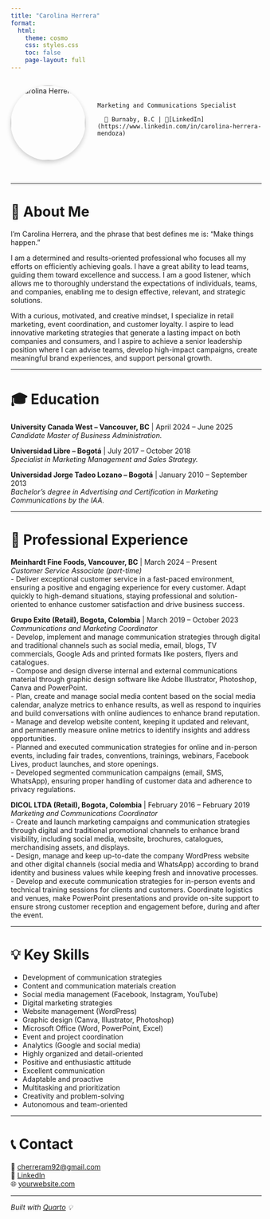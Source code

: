 ```yaml
---
title: "Carolina Herrera"
format:
  html:
    theme: cosmo
    css: styles.css
    toc: false
    page-layout: full
---
```


<!-- ===== Hero/Header with Headshot ===== -->
<div style="display: flex; align-items: center; gap: 1.5rem; margin-bottom: 2rem;">
  <img src="headshot.jpg" alt="Carolina Herrera" style="border-radius: 50%; width: 150px; height: 150px; object-fit: cover; box-shadow: 0 4px 10px rgba(0,0,0,0.2);" />
  

    Marketing and Communications Specialist
   
      📍 Burnaby, B.C | 💼[LinkedIn](https://www.linkedin.com/in/carolina-herrera-mendoza)
      



</div>

---


# 👋 About Me

I'm Carolina Herrera, and the phrase that best defines me is: "Make things happen."

I am a determined and results-oriented professional who focuses all my efforts on efficiently achieving goals. I have a great ability to lead teams, guiding them toward excellence and success. I am a good listener, which allows me to thoroughly understand the expectations of individuals, teams, and companies, enabling me to design effective, relevant, and strategic solutions.

With a curious, motivated, and creative mindset, I specialize in retail marketing, event coordination, and customer loyalty. I aspire to lead innovative marketing strategies that generate a lasting impact on both companies and consumers, and I aspire to achieve a senior leadership position where I can advise teams, develop high-impact campaigns, create meaningful brand experiences, and support personal growth.


---

# 🎓 Education


**University Canada West – Vancouver, BC** | April 2024 – June 2025  
*Candidate Master of Business Administration.*

**Universidad Libre – Bogotá** | July 2017 – October 2018  
*Specialist in Marketing Management and Sales Strategy.*

**Universidad Jorge Tadeo Lozano – Bogotá** | January 2010 – September 2013  
*Bachelor’s degree in Advertising and Certification in Marketing Communications by the IAA.*



---

# 💼 Professional Experience

**Meinhardt Fine Foods, Vancouver, BC** | March 2024 – Present  
*Customer Service Associate (part-time)*  
- Deliver exceptional customer service in a fast-paced environment, ensuring a positive and engaging experience for every customer. Adapt quickly to high-demand situations, staying professional and solution-oriented to enhance customer satisfaction and drive business success.

**Grupo Exito (Retail), Bogota, Colombia** | March 2019 – October 2023  
*Communications and Marketing Coordinator*  
- Develop, implement and manage communication strategies through digital and traditional channels such as social media, email, blogs, TV commercials, Google Ads and printed formats like posters, flyers and catalogues.  
- Compose and design diverse internal and external communications material through graphic design software like Adobe Illustrator, Photoshop, Canva and PowerPoint.  
- Plan, create and manage social media content based on the social media calendar, analyze metrics to enhance results, as well as respond to inquiries and build conversations with online audiences to enhance brand reputation.  
- Manage and develop website content, keeping it updated and relevant, and permanently measure online metrics to identify insights and address opportunities.  
- Planned and executed communication strategies for online and in-person events, including fair trades, conventions, trainings, webinars, Facebook Lives, product launches, and store openings.  
- Developed segmented communication campaigns (email, SMS, WhatsApp), ensuring proper handling of customer data and adherence to privacy regulations.  

**DICOL LTDA (Retail), Bogota, Colombia** | February 2016 – February 2019  
*Marketing and Communications Coordinator*  
- Create and launch marketing campaigns and communication strategies through digital and traditional promotional channels to enhance brand visibility, including social media, website, brochures, catalogues, merchandising assets, and displays.  
- Design, manage and keep up-to-date the company WordPress website and other digital channels (social media and WhatsApp) according to brand identity and business values while keeping fresh and innovative processes.  
- Develop and execute communication strategies for in-person events and technical training sessions for clients and customers. Coordinate logistics and venues, make PowerPoint presentations and provide on-site support to ensure strong customer reception and engagement before, during and after the event.  


---

# 💡 Key Skills

- Development of communication strategies  
- Content and communication materials creation  
- Social media management (Facebook, Instagram, YouTube)  
- Digital marketing strategies  
- Website management (WordPress)  
- Graphic design (Canva, Illustrator, Photoshop)  
- Microsoft Office (Word, PowerPoint, Excel)  
- Event and project coordination  
- Analytics (Google and social media)  
- Highly organized and detail-oriented  
- Positive and enthusiastic attitude  
- Excellent communication  
- Adaptable and proactive  
- Multitasking and prioritization  
- Creativity and problem-solving  
- Autonomous and team-oriented  


---

# 📞 Contact

📧 [cherreram92@gmail.com](mailto:cherreram92@gmail.com)  
🔗 [LinkedIn](www.linkedin.com/in/carolina-herrera-mendoza)  
🌐 [yourwebsite.com](https://yourwebsite.com)

---

*Built with [Quarto](https://quarto.org/) 💡*
